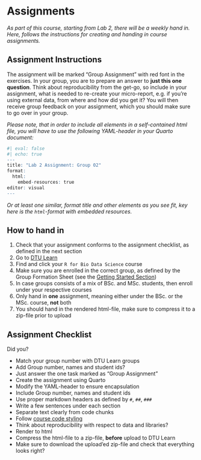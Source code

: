 # Assignments {.unnumbered}

*As part of this course, starting from Lab 2, there will be a weekly hand in. Here, follows the instructions for creating and handing in course assignments.*

## Assignment Instructions

The assignment will be marked "Group Assignment" with red font in the exercises. In your group, you are to prepare an answer to **just this one question**. Think about reproducibility from the get-go, so include in your assignment, what is needed to re-create your micro-report, e.g. if you're using external data, from where and how did you get it? You will then receive group feedback on your assignment, which you should make sure to go over in your group.

*Please note, that in order to include all elements in a self-contained html file, you will have to use the following YAML-header in your Quarto document:*

```r
#| eval: false
#| echo: true
---
title: "Lab 2 Assignment: Group 02"
format:
  html:
    embed-resources: true
editor: visual
---
```

*Or at least one similar, format title and other elements as you see fit, key here is the `html`-format with embedded resources.*

## How to hand in

1. Check that your assignment conforms to the assignment checklist, as defined in the next section
1. Go to [DTU Learn](http://learn.inside.dtu.dk)
1. Find and click your `R for Bio Data Science` course
1. Make sure you are enrolled in the correct group, as defined by the Group Formation Sheet (see the [Getting Started Section](getting_started.qmd))
1. In case groups consists of a mix of BSc. and MSc. students, then enroll under your respective courses
1. Only hand in **one** assignment, meaning either under the BSc. or the MSc. course, **not** both
1. You should hand in the rendered html-file, make sure to compress it to a zip-file prior to upload

## Assignment Checklist

Did you?

- Match your group number with DTU Learn groups
- Add Group number, names and student ids?
- Just answer the one task marked as "Group Assignment"
- Create the assignment using Quarto
- Modify the YAML-header to ensure encapsulation
- Include Group number, names and student ids
- Use proper markdown headers as defined by `#`, `##`, `###`
- Write a few sentences under each section
- Separate text clearly from code chunks
- Follow [course code styling](code_styling.qmd)
- Think about reproducibility with respect to data and libraries?
- Render to html
- Compress the html-file to a zip-file, **before** upload to DTU Learn
- Make sure to download the upload'ed zip-file and check that everything looks right?
